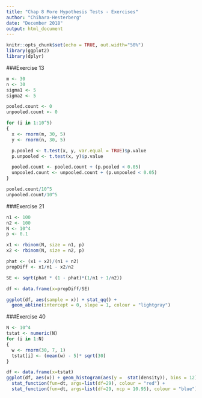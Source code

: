 ```yaml
---
title: "Chap 8 More Hypothesis Tests - Exercises"
author: "Chihara-Hesterberg"
date: "December 2018"
output: html_document
---
```


```r
knitr::opts_chunk$set(echo = TRUE, out.width="50%")
library(ggplot2)
library(dplyr)
```

###Exercise 13
```r
m <- 30
n <- 30
sigma1 <- 5
sigma2 <- 5

pooled.count <- 0
unpooled.count <- 0

for (i in 1:10^5)
{
  x <- rnorm(m, 30, 5)
  y <- rnorm(n, 30, 5)

  p.pooled <- t.test(x, y, var.equal = TRUE)$p.value
  p.unpooled <- t.test(x, y)$p.value

  pooled.count <- pooled.count + (p.pooled < 0.05)
  unpooled.count <- unpooled.count + (p.unpooled < 0.05)
}

pooled.count/10^5
unpooled.count/10^5

```
###Exercise 21

```r
n1 <- 100
n2 <- 100
N <- 10^4
p <- 0.1

x1 <- rbinom(N, size = n1, p)
x2 <- rbinom(N, size = n2, p)

phat <- (x1 + x2)/(n1 + n2)
propDiff <- x1/n1 - x2/n2

SE <- sqrt(phat * (1 - phat)*(1/n1 + 1/n2))

df <- data.frame(x=propDiff/SE)

ggplot(df, aes(sample = x)) + stat_qq() + 
  geom_abline(intercept = 0, slope = 1, colour = "lightgray")
```

###Exercise 40
```r
N <- 10^4
tstat <- numeric(N)
for (i in 1:N)
{
  w <- rnorm(30, 7, 1)
  tstat[i] <- (mean(w) - 5)* sqrt(30)
}

df <- data.frame(x=tstat)
ggplot(df, aes(x)) + geom_histogram(aes(y =  stat(density)), bins = 12) +  
  stat_function(fun=dt, args=list(df=29), colour = "red") + 
  stat_function(fun=dt, args=list(df=29, ncp = 10.95), colour = "blue")

```